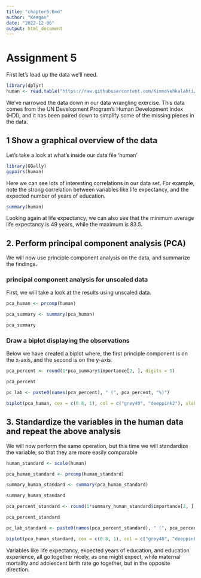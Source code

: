 ```yaml
---
title: "chapter5.Rmd"
author: "Keegan"
date: "2022-12-06"
output: html_document
---
```


# Assignment 5 

First let's load up the data we'll need.

```r

library(dplyr)
human <- read.table("https://raw.githubusercontent.com/KimmoVehkalahti/Helsinki-Open-Data-Science/master/datasets/human2.txt", sep = ",", header = T)

```

We've narrowed the data down in our data wrangling exercise. This data comes from the UN Development Program's Human Development Index (HDI), and it has been paired down to simplify some of the missing pieces in the data. 

## 1 Show a graphical overview of the data

Let's take a look at what's inside our data file 'human'

```r

library(GGally)
ggpairs(human)

```
Here we can see lots of interesting correlations in our data set. For example, note the strong correlation between variables like life expectancy, and the expected number of years of education. 

```r

summary(human)

```
Looking again at life expectancy, we can also see that the minimum average life expectancy is 49 years, while the maximum is 83.5.

## 2. Perform principal component analysis (PCA)

We will now use principle component analysis on the data, and summarize the findings.

### principal component analysis for unscaled data

First, we will take a look at the results using unscaled data. 

```r

pca_human <- prcomp(human)

pca_summary <- summary(pca_human)

pca_summary

```

### Draw a biplot displaying the observations

Below we have created a biplot where, the first principle component is on the x-axis, and the second is on the y-axis.

```r

pca_percent <- round(1*pca_summary$importance[2, ], digits = 5)

pca_percent

```



```r

pc_lab <- paste0(names(pca_percent), " (", pca_percent, "%)")

biplot(pca_human, cex = c(0.8, 1), col = c("grey40", "deeppink2"), xlab = pc_lab[1], ylab = pc_lab[2])

```

## 3. Standardize the variables in the human data and repeat the above analysis

We will now perform the same operation, but this time we will standardize the variable, so that they are more easily comparable 


```r

human_standard <- scale(human)

pca_human_standard <- prcomp(human_standard)

summary_human_standard <- summary(pca_human_standard)

summary_human_standard

```

```r

pca_percent_standard <- round(1*summary_human_standard$importance[2, ], digits = 5)

pca_percent_standard

```

```r

pc_lab_standard <- paste0(names(pca_percent_standard), " (", pca_percent_standard, "%)")

biplot(pca_human_standard, cex = c(0.8, 1), col = c("grey40", "deeppink2"), xlab = pc_lab_standard[1], ylab = pc_lab_standard[2])

```

Variables like life expectancy, expected years of education, and education experience, all go together nicely, as one might expect, while maternal mortality and adolescent birth rate go together, but in the opposite direction. 
